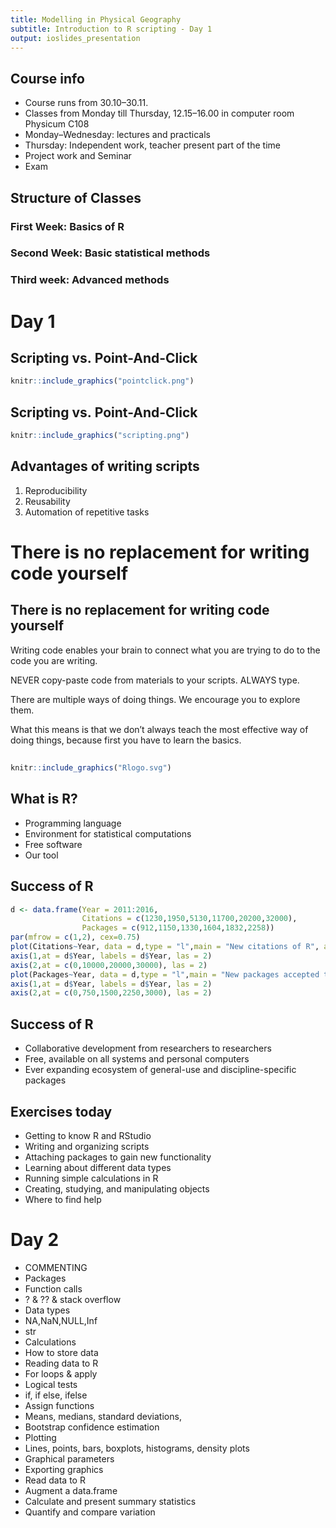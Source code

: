 ```yaml
---
title: Modelling in Physical Geography
subtitle: Introduction to R scripting - Day 1
output: ioslides_presentation
---
```


## Course info
- Course runs from 30.10–30.11.
- Classes from Monday till Thursday, 12.15–16.00 in computer room Physicum C108
- Monday–Wednesday: lectures and practicals
- Thursday: Independent work, teacher present part of the time
- Project work and Seminar
- Exam

## Structure of Classes
### First Week: Basics of R
### Second Week: Basic statistical methods
### Third week: Advanced  methods

# Day 1

## Scripting vs. Point-And-Click
```r
knitr::include_graphics("pointclick.png")
```

## Scripting vs. Point-And-Click
```r
knitr::include_graphics("scripting.png")
```

## Advantages of writing scripts
1. Reproducibility
2. Reusability
3. Automation of repetitive tasks

# There is no replacement for writing code yourself

## There is no replacement for writing code yourself
Writing code enables your brain to connect what you are trying to do to the code you are writing.

NEVER copy-paste code from materials to your scripts. ALWAYS type.

There are multiple ways of doing things. We encourage you to explore them.

<div class="notes">
What this means is that we don't always teach the most effective way of doing things, because first you have to learn the basics. 
</div>


##
```r
knitr::include_graphics("Rlogo.svg")
```

##  What is R?
- Programming language
- Environment for statistical computations
- Free software
- Our tool

## Success of R
```r
d <- data.frame(Year = 2011:2016,
                Citations = c(1230,1950,5130,11700,20200,32000),
                Packages = c(912,1150,1330,1604,1832,2258))
par(mfrow = c(1,2), cex=0.75)
plot(Citations~Year, data = d,type = "l",main = "New citations of R", axes = FALSE, xlab = "", ylim = c(0,30000),ylab = "")
axis(1,at = d$Year, labels = d$Year, las = 2)
axis(2,at = c(0,10000,20000,30000), las = 2)
plot(Packages~Year, data = d,type = "l",main = "New packages accepted to CRAN", axes = FALSE, ylim = c(0,3000), xlab = "", ylab = "")
axis(1,at = d$Year, labels = d$Year, las = 2)
axis(2,at = c(0,750,1500,2250,3000), las = 2)
```

## Success of R
- Collaborative development from researchers to researchers
- Free, available on all systems and personal computers
- Ever expanding ecosystem of general-use and discipline-specific packages

## Exercises today
- Getting to know R and RStudio
- Writing and organizing scripts
- Attaching packages to gain new functionality
- Learning about different data types
- Running simple calculations in R
- Creating, studying, and manipulating objects
- Where to find help

# Day 2 
- COMMENTING
- Packages
- Function calls
- ? & ?? & stack overflow
- Data types
- NA,NaN,NULL,Inf
- str
- Calculations
- How to store data
- Reading data to R
- For loops & apply
- Logical tests
- if, if else, ifelse
- Assign functions
- Means, medians, standard deviations, 
- Bootstrap confidence estimation
- Plotting
- Lines, points, bars, boxplots, histograms, density plots
- Graphical parameters
- Exporting graphics
- Read data to R
- Augment a data.frame
- Calculate and present summary statistics
- Quantify and compare variation
